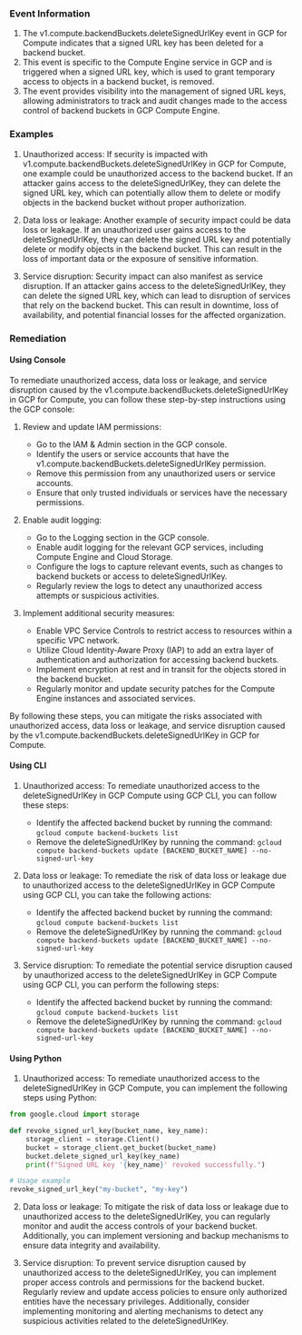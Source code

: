 
### Event Information

1. The v1.compute.backendBuckets.deleteSignedUrlKey event in GCP for Compute indicates that a signed URL key has been deleted for a backend bucket.
2. This event is specific to the Compute Engine service in GCP and is triggered when a signed URL key, which is used to grant temporary access to objects in a backend bucket, is removed.
3. The event provides visibility into the management of signed URL keys, allowing administrators to track and audit changes made to the access control of backend buckets in GCP Compute Engine.


### Examples

1. Unauthorized access: If security is impacted with v1.compute.backendBuckets.deleteSignedUrlKey in GCP for Compute, one example could be unauthorized access to the backend bucket. If an attacker gains access to the deleteSignedUrlKey, they can delete the signed URL key, which can potentially allow them to delete or modify objects in the backend bucket without proper authorization.

2. Data loss or leakage: Another example of security impact could be data loss or leakage. If an unauthorized user gains access to the deleteSignedUrlKey, they can delete the signed URL key and potentially delete or modify objects in the backend bucket. This can result in the loss of important data or the exposure of sensitive information.

3. Service disruption: Security impact can also manifest as service disruption. If an attacker gains access to the deleteSignedUrlKey, they can delete the signed URL key, which can lead to disruption of services that rely on the backend bucket. This can result in downtime, loss of availability, and potential financial losses for the affected organization.

### Remediation

#### Using Console

To remediate unauthorized access, data loss or leakage, and service disruption caused by the v1.compute.backendBuckets.deleteSignedUrlKey in GCP for Compute, you can follow these step-by-step instructions using the GCP console:

1. Review and update IAM permissions:
   - Go to the IAM & Admin section in the GCP console.
   - Identify the users or service accounts that have the v1.compute.backendBuckets.deleteSignedUrlKey permission.
   - Remove this permission from any unauthorized users or service accounts.
   - Ensure that only trusted individuals or services have the necessary permissions.

2. Enable audit logging:
   - Go to the Logging section in the GCP console.
   - Enable audit logging for the relevant GCP services, including Compute Engine and Cloud Storage.
   - Configure the logs to capture relevant events, such as changes to backend buckets or access to deleteSignedUrlKey.
   - Regularly review the logs to detect any unauthorized access attempts or suspicious activities.

3. Implement additional security measures:
   - Enable VPC Service Controls to restrict access to resources within a specific VPC network.
   - Utilize Cloud Identity-Aware Proxy (IAP) to add an extra layer of authentication and authorization for accessing backend buckets.
   - Implement encryption at rest and in transit for the objects stored in the backend bucket.
   - Regularly monitor and update security patches for the Compute Engine instances and associated services.

By following these steps, you can mitigate the risks associated with unauthorized access, data loss or leakage, and service disruption caused by the v1.compute.backendBuckets.deleteSignedUrlKey in GCP for Compute.

#### Using CLI

1. Unauthorized access: To remediate unauthorized access to the deleteSignedUrlKey in GCP Compute using GCP CLI, you can follow these steps:
   - Identify the affected backend bucket by running the command: `gcloud compute backend-buckets list`
   - Remove the deleteSignedUrlKey by running the command: `gcloud compute backend-buckets update [BACKEND_BUCKET_NAME] --no-signed-url-key`

2. Data loss or leakage: To remediate the risk of data loss or leakage due to unauthorized access to the deleteSignedUrlKey in GCP Compute using GCP CLI, you can take the following actions:
   - Identify the affected backend bucket by running the command: `gcloud compute backend-buckets list`
   - Remove the deleteSignedUrlKey by running the command: `gcloud compute backend-buckets update [BACKEND_BUCKET_NAME] --no-signed-url-key`

3. Service disruption: To remediate the potential service disruption caused by unauthorized access to the deleteSignedUrlKey in GCP Compute using GCP CLI, you can perform the following steps:
   - Identify the affected backend bucket by running the command: `gcloud compute backend-buckets list`
   - Remove the deleteSignedUrlKey by running the command: `gcloud compute backend-buckets update [BACKEND_BUCKET_NAME] --no-signed-url-key`

#### Using Python

1. Unauthorized access: To remediate unauthorized access to the deleteSignedUrlKey in GCP Compute, you can implement the following steps using Python:

```python
from google.cloud import storage

def revoke_signed_url_key(bucket_name, key_name):
    storage_client = storage.Client()
    bucket = storage_client.get_bucket(bucket_name)
    bucket.delete_signed_url_key(key_name)
    print(f"Signed URL key '{key_name}' revoked successfully.")

# Usage example
revoke_signed_url_key("my-bucket", "my-key")
```

2. Data loss or leakage: To mitigate the risk of data loss or leakage due to unauthorized access to the deleteSignedUrlKey, you can regularly monitor and audit the access controls of your backend bucket. Additionally, you can implement versioning and backup mechanisms to ensure data integrity and availability.

3. Service disruption: To prevent service disruption caused by unauthorized access to the deleteSignedUrlKey, you can implement proper access controls and permissions for the backend bucket. Regularly review and update access policies to ensure only authorized entities have the necessary privileges. Additionally, consider implementing monitoring and alerting mechanisms to detect any suspicious activities related to the deleteSignedUrlKey.

